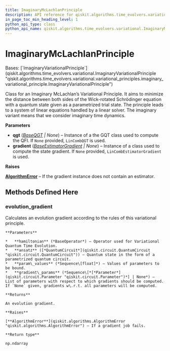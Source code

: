 ```yaml
---
title: ImaginaryMcLachlanPrinciple
description: API reference for qiskit.algorithms.time_evolvers.variational.ImaginaryMcLachlanPrinciple
in_page_toc_min_heading_level: 1
python_api_type: class
python_api_name: qiskit.algorithms.time_evolvers.variational.ImaginaryMcLachlanPrinciple
---
```


# ImaginaryMcLachlanPrinciple

<Class id="qiskit.algorithms.time_evolvers.variational.ImaginaryMcLachlanPrinciple" isDedicatedPage={true} github="https://github.com/qiskit/qiskit/tree/stable/0.24/qiskit/algorithms/time_evolvers/variational/variational_principles/imaginary_mc_lachlan_principle.py" signature="ImaginaryMcLachlanPrinciple(qgt=None, gradient=None)">
  Bases: [`ImaginaryVariationalPrinciple`](qiskit.algorithms.time_evolvers.variational.ImaginaryVariationalPrinciple "qiskit.algorithms.time_evolvers.variational.variational_principles.imaginary_variational_principle.ImaginaryVariationalPrinciple")

  Class for an Imaginary McLachlan’s Variational Principle. It aims to minimize the distance between both sides of the Wick-rotated Schrödinger equation with a quantum state given as a parametrized trial state. The principle leads to a system of linear equations handled by a linear solver. The imaginary variant means that we consider imaginary time dynamics.

  **Parameters**

  *   **qgt** ([*BaseQGT*](qiskit.algorithms.gradients.BaseQGT "qiskit.algorithms.gradients.BaseQGT") *| None*) – Instance of a the GQT class used to compute the QFI. If `None` provided, `LinCombQGT` is used.
  *   **gradient** ([*BaseEstimatorGradient*](qiskit.algorithms.gradients.BaseEstimatorGradient "qiskit.algorithms.gradients.BaseEstimatorGradient") *| None*) – Instance of a class used to compute the state gradient. If `None` provided, `LinCombEstimatorGradient` is used.

  **Raises**

  [**AlgorithmError**](qiskit.algorithms.AlgorithmError "qiskit.algorithms.AlgorithmError") – If the gradient instance does not contain an estimator.

  ## Methods Defined Here

  <span id="qiskit-algorithms-time-evolvers-variational-imaginarymclachlanprinciple-evolution-gradient" />

  ### evolution\_gradient

  <Function id="qiskit.algorithms.time_evolvers.variational.ImaginaryMcLachlanPrinciple.evolution_gradient" name="evolution_gradient" signature="ImaginaryMcLachlanPrinciple.evolution_gradient(hamiltonian, ansatz, param_values, gradient_params=None)">
    Calculates an evolution gradient according to the rules of this variational principle.

    **Parameters**

    *   **hamiltonian** (*BaseOperator*) – Operator used for Variational Quantum Time Evolution.
    *   **ansatz** ([*QuantumCircuit*](qiskit.circuit.QuantumCircuit "qiskit.circuit.QuantumCircuit")) – Quantum state in the form of a parametrized quantum circuit.
    *   **param\_values** (*Sequence\[float]*) – Values of parameters to be bound.
    *   **gradient\_params** (*Sequence\[*[*Parameter*](qiskit.circuit.Parameter "qiskit.circuit.Parameter")*] | None*) – List of parameters with respect to which gradients should be computed. If `None` given, gradients w\.r.t. all parameters will be computed.

    **Returns**

    An evolution gradient.

    **Raises**

    [**AlgorithmError**](qiskit.algorithms.AlgorithmError "qiskit.algorithms.AlgorithmError") – If a gradient job fails.

    **Return type**

    np.ndarray
  </Function>
</Class>


